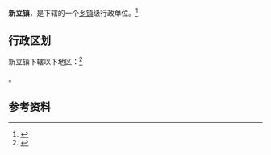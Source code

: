 {{中国乡级行政区|21/11/21/109/000}}

'''新立镇'''，是{{PRC admin/fullname|21/11/21/109/000|3}}下辖的一个[[乡镇|乡镇]]级行政单位。<ref>{{PRC admin/ref sgc|{{PRC admin/parent|21/11/21/109/000}}}}</ref>

== 行政区划 ==

新立镇下辖以下地区：<ref>{{PRC admin/ref sgc|21/11/21/109/000}}</ref>

{{PRC admin/children|21/11/21/109/000}}。

== 参考资料 ==

{{reflist}}

{{行政区划小作品}}
{{PRC admin/navcat|21/11/21/109/000}}